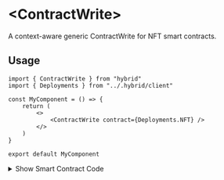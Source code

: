 # \<ContractWrite\>

A context-aware generic ContractWrite for NFT smart contracts.

## Usage

```tsx
import { ContractWrite } from "hybrid"
import { Deployments } from "../.hybrid/client"

const MyComponent = () => {
	return (
		<>
			<ContractWrite contract={Deployments.NFT} />
		</>
	)
}

export default MyComponent
```

<details>
	<summary className="cursor-pointer p-2">Show Smart Contract Code</summary>
	```solidity
// SPDX-License-Identifier: UNLICENSED
pragma solidity ^0.8.13;

import "erc721a/contracts/ERC721A.sol"

contract NFT is ERC721A {
constructor() ERC721A("My NFT", "NFT") {}

    	function _startTokenId() internal pure override returns (uint256) {
    		return 1;
    	}

    	function mint(uint256 quantity) external payable {
    		_mint(msg.sender, quantity);
    	}

}

```
</details>


<Demo>
	<ContractWrite
		contract={Deployments.NFT}
		prepare={{
			functionName: "mint",
			args: [1]
		}}
		timeout={2000} />
</Demo>

## Component Props


<PropList
	values={[
		{
			name: "className",
			type: "string",
			desc: "html class (optional)"
		},
		{
			name: "contract",
			type: "DeployedContract",
			desc: "Deployed contract details, imported from hybrid Deployments object"
		},
		{
			name: "amount",
			type: "number",
			desc: "amount of tokens to mint (default 1)"
		},
	]}
/>
```
